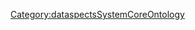 <span class="PropVal">{{{1}}}</span><noinclude>[[Category:dataspectsSystemCoreOntology]]</noinclude>
